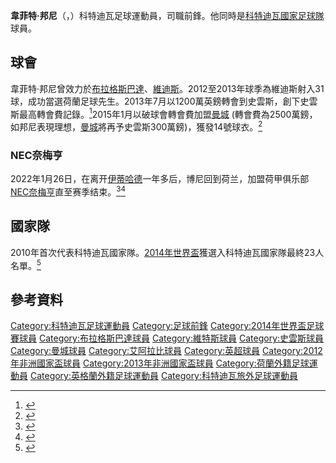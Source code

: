 {{noteTA
|G1=足球
|G2=英超
|T=zh-hk:韋菲特·邦尼;zh-cn:威尔弗里德·博尼;
|1=zh-hk:韋菲特·邦尼;zh-cn:威尔弗里德·博尼;
|2=zh-hk:邦尼;zh-cn:博尼;
|3=zh-hk:維迪斯;zh-cn:维特斯;
}}
{{Infobox football biography
| name        = 韋菲特·邦尼<br>Wilfried Bony
|image          = Wilfried Bony (2013).JPG
|image_size     = 200
| caption     = 
| fullname    = Wilfried Guemiand Bony<ref name="Barclays Premier League Squad Numbers 2013/14">{{Cite news
| title = Barclays Premier League Squad Numbers 2013/14
| url = http://www.premierleague.com/en-gb/news/news/2013-14/aug/premier-league-squad-numbers-seasons-2013-14.html
| publisher = Premier League
| date = 16 August 2013
| accessdate = 17 August 2013
| archive-date = 2013-09-25
| archive-url = https://web.archive.org/web/20130925003258/http://www.premierleague.com/en-gb/news/news/2013-14/aug/premier-league-squad-numbers-seasons-2013-14.html
| dead-url = no
}}</ref>
| birth_date     = {{birth date and age|1988|12|10|df=yes}}
| birth_place    = 科特迪瓦[[班熱維爾|班熱維爾]]
| height         = {{height|m=1.82}}
| position    = [[前鋒|前鋒]]
|currentclub    =  [[NEC奈梅亨|NEC奈梅亨]]
|clubnumber     =  
| youthyears1    = 2000–2002 | youthclubs1 = Maracanã Bingerville
| youthyears2    = 2002–2005 | youthclubs2 = [[Cyril_Domoraud|Cyril Domoraud]] Academy
| years1         = 2006–2008 | clubs1 = {{tsl|en|Issia Wazi FC|埃斯亚瓦兹}}                                  | caps1 =    | goals1 =
| years2         = 2007–2008 | clubs2 = → [[布拉格斯巴達足球俱樂部|布拉格斯巴達B]] (借用)   | caps2 = 14 | goals2 = 2
| years3         = 2008–2011 | clubs3 = [[布拉格斯巴達足球俱樂部|布拉格斯巴達]]              | caps3 = 59 | goals3 = 22
| years4         = 2011–2013 | clubs4 = [[維迪斯職業足球基金會|維迪斯]]                         | caps4 = 65 | goals4 = 46
| years5         = 2013–2015 | clubs5 = [[斯旺西城足球俱乐部|史雲斯]]            | caps5 = 54 | goals5 = 26
| years6         = 2015–2017 | clubs6 = [[曼彻斯特城足球俱乐部|曼城]]        | caps6 = 36 | goals6 = 6
| years7         = 2016–2017 | clubs7 = → [[斯托克城足球俱乐部|史篤城]] (借用)         | caps7 = 10 | goals7 = 2
|years8         = 2017–2019 | clubs8 = [[斯旺西城足球俱乐部|斯旺西]]            | caps8 = 22 | goals8 = 3
|years9         = 2018–2019      | clubs9 = → [[多哈艾阿拉比體育俱樂部|多哈艾阿拉比]] (借用)       | caps9 = 7  | goals9 = 5
|years10        = 2020      | clubs10= [[伊蒂哈德足球俱樂部|伊蒂哈德]]         | caps10= 10  | goals10= 5
|years11        = 2022–       | clubs11= [[NEC奈梅亨|NEC奈梅亨]]         | caps11= 0  | goals11= 0
| nationalyears1 = 2010–     | nationalteam1 = [[科特迪瓦國家足球隊|科特迪瓦]] | nationalcaps1 = 56 | nationalgoals1 = 16
| pcupdate = 2022年1月27日
| ntupdate = 2019年7月14日
}}

'''韋菲特·邦尼'''（{{lang-fr|'''Wilfried Bony'''}}，{{bd|1988年|12月10日|}}）科特迪瓦足球運動員，司職前鋒。他同時是[[科特迪瓦國家足球隊|科特迪瓦國家足球隊]]球員。

== 球會 ==
韋菲特·邦尼曾效力於[[布拉格斯巴達足球俱樂部|布拉格斯巴達]]、[[維迪斯職業足球基金會|維迪斯]]。2012至2013年球季為維迪斯射入31球，成功當選荷蘭足球先生。2013年7月以1200萬英鎊轉會到史雲斯，創下史雲斯最高轉會費記錄。<ref name=twelve>{{cite news|url=http://www.bbc.co.uk/sport/0/football/23224017|title=Wilfried Bony: Swansea complete club-record £12m signing|date=11 July 2013|accessdate=11 July 2013|publisher=BBC Sport Football|archive-date=2014-04-24|archive-url=https://web.archive.org/web/20140424102544/http://www.bbc.co.uk/sport/0/football/23224017|dead-url=no}}</ref>2015年1月以破球會轉會費加盟[[曼彻斯特城足球俱乐部|曼城]] (轉會費為2500萬鎊，如邦尼表現理想，[[曼彻斯特城足球俱乐部|曼城]]將再予史雲斯300萬鎊)，獲發14號球衣。<ref name="韋菲特邦尼入「城」">{{Cite news| title = 韋菲特邦尼入「城」| url = http://news.now.com/home/sports/player?newsId=sp11608026533| publisher = [[now寬頻電視|now TV]]| date = 14 January 2015| accessdate = 14 January 2015| archive-date = 2015-12-22| archive-url = https://web.archive.org/web/20151222164945/http://news.now.com/home/sports/player?newsId=sp11608026533| dead-url = no}}</ref>

===NEC奈梅亨===
2022年1月26日，在离开[[伊蒂哈德足球俱樂部|伊蒂哈德]]一年多后，博尼回到荷兰，加盟荷甲俱乐部[[NEC奈梅亨|NEC奈梅亨]]直至赛季结束。<ref>{{cite web|url=https://www.nec-nijmegen.nl/nieuws/artikel/wilfried-bony-keert-bij-n.e.c.-terug-in-de-eredivisie.htm|title=Wilfried Bony keert bij N.E.C. terug in de Eredivisie|trans-title=Wilfried Bony returns to the Eredivisie at NEC|website=www.nec-nijmegen.nl|language=nl|date=2022-01-26|accessdate=2022-01-27|archive-date=2022-02-02|archive-url=https://web.archive.org/web/20220202053026/https://www.nec-nijmegen.nl/nieuws/artikel/wilfried-bony-keert-bij-n.e.c.-terug-in-de-eredivisie.htm|dead-url=no}}</ref><ref>{{cite web|url=https://www.bbc.co.uk/sport/africa/60154757|title=Wilfried Bony: Ivory Cast striker signs for NEC Nijmegen|publisher=BBC Sport|last1=Kenyon|first1=Matthew|date=2022-01-26|accessdate=2022-01-27|archive-date=2022-01-27|archive-url=https://web.archive.org/web/20220127143703/https://www.bbc.co.uk/sport/africa/60154757|dead-url=no}}</ref>

== 國家隊 ==
2010年首次代表科特迪瓦國家隊。[[2014年世界盃|2014年世界盃]]獲選入科特迪瓦國家隊最終23人名單。<ref>{{cite web|url=http://www.fif-ci.com/~v2/?q=article/mondial-2014-11|title=Les 23 Eléphants pour le Brésil|date=1 June 2014|accessdate=1 June 2014|publisher=Federation Ivoirienne de Football|language=fr|archive-date=2014-06-05|archive-url=https://web.archive.org/web/20140605072335/http://www.fif-ci.com/~v2/?q=article%2Fmondial-2014-11|dead-url=no}}</ref>

==參考資料==
{{reflist}}

{{Navboxes colour
|title=科特迪瓦國家足球隊
|bg=#F1771D
|fg=white
|bordercolor= green
|list1=
{{2012年非洲國家盃足球賽科特迪瓦參賽名單}}
{{2014年世界盃足球賽科特迪瓦參賽名單}}
{{2019年非洲國家盃科特迪瓦參賽名單}}
}}
{{DEFAULTSORT:Bony, Wilfried}}
[[Category:科特迪瓦足球運動員|Category:科特迪瓦足球運動員]]
[[Category:足球前鋒|Category:足球前鋒]]
[[Category:2014年世界盃足球賽球員|Category:2014年世界盃足球賽球員]]
[[Category:布拉格斯巴達球員|Category:布拉格斯巴達球員]]
[[Category:維特斯球員|Category:維特斯球員]]
[[Category:史雲斯球員|Category:史雲斯球員]]
[[Category:曼城球員|Category:曼城球員]]
[[Category:艾阿拉比球員|Category:艾阿拉比球員]]
[[Category:英超球員|Category:英超球員]]
[[Category:2012年非洲國家盃球員|Category:2012年非洲國家盃球員]]
[[Category:2013年非洲國家盃球員|Category:2013年非洲國家盃球員]]
[[Category:荷蘭外籍足球運動員|Category:荷蘭外籍足球運動員]]
[[Category:英格蘭外籍足球運動員|Category:英格蘭外籍足球運動員]]
[[Category:科特迪瓦旅外足球運動員|Category:科特迪瓦旅外足球運動員]]